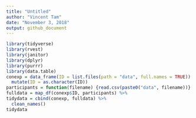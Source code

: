 ```yaml
---
title: "Untitled"
author: "Vincent Tam"
date: "November 3, 2018"
output: github_document
---
```


```r
library(tidyverse)
library(rvest)
library(janitor)
library(dplyr)
library(purrr)
library(data.table)
conexp = data_frame(ID = list.files(path = "data", full.names = TRUE)) %>%
  mutate(ID = as.character(ID)) 
participants = function(filename) {read.csv(paste0("data", filename))} %>%
fulldata = map_df(conexp$ID, participants) %>%
tidydata = cbind(conexp, fulldata) %>%
  clean_names()
tidydata
```

